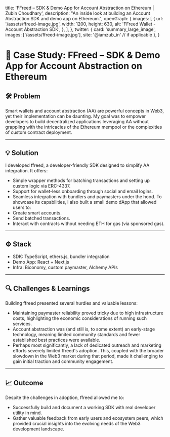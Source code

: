   title: 'FFreed – SDK & Demo App for Account Abstraction on Ethereum | Zubin Choudhary',
  description:
    "An inside look at building an Account Abstraction SDK and demo app on Ethereum.",
  openGraph: {
    images: [
      {
        url: '/assets/ffreed-image.jpg',
        width: 1200,
        height: 630,
        alt: 'FFreed Wallet - Account Abstraction SDK',
      },
    ],
  },
  twitter: {
    card: 'summary_large_image',
    images: ['/assets/ffreed-image.jpg'],
    site: '@iamzub_in' // if applicable
  },
}

<Cover
  src="/assets/ffreed-image.jpg"
  alt="Image from the movie Alien - from cosmos.com"
  caption="FFreed Wallet"
/>

# 🧾 Case Study: FFreed – SDK & Demo App for Account Abstraction on Ethereum

## 🛠 Problem

Smart wallets and account abstraction (AA) are powerful concepts in Web3, yet their implementation can be daunting. My goal was to empower developers to build decentralized applications leveraging AA without grappling with the intricacies of the Ethereum mempool or the complexities of custom contract deployment.

---


## 💡 Solution

I developed ffreed, a developer-friendly SDK designed to simplify AA integration. It offers:
- Simple wrapper methods for batching transactions and setting up custom logic via ERC-4337.
- Support for wallet-less onboarding through social and email logins.
- Seamless integration with bundlers and paymasters under the hood.
To showcase its capabilities, I also built a small demo dApp that allowed users to:
- Create smart accounts.
- Send batched transactions.
- Interact with contracts without needing ETH for gas (via sponsored gas).

---

## ⚙️ Stack
- SDK: TypeScript, ethers.js, bundler integration
- Demo App: React + Next.js
- Infra: Biconomy, custom paymaster, Alchemy APIs

---

## 🔍 Challenges & Learnings

Building ffreed presented several hurdles and valuable lessons:
- Maintaining paymaster reliability proved tricky due to high infrastructure costs, highlighting the economic considerations of running such services.
- Account abstraction was (and still is, to some extent) an early-stage technology, meaning limited community standards and fewer established best practices were available.
- Perhaps most significantly, a lack of dedicated outreach and marketing efforts severely limited ffreed's adoption. This, coupled with the broader slowdown in the Web3 market during that period, made it challenging to gain initial traction and community engagement.

---

## 📈 Outcome
Despite the challenges in adoption, ffreed allowed me to:
- Successfully build and document a working SDK with real developer utility in mind.
- Gather valuable feedback from early users and ecosystem peers, which provided crucial insights into the evolving needs of the Web3 development landscape.